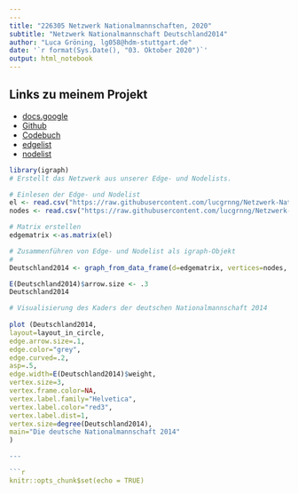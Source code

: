```yaml
---
---
title: "226305 Netzwerk Nationalmannschaften, 2020"
subtitle: "Netzwerk Nationalmannschaft Deutschland2014"
author: "Luca Gröning, lg058@hdm-stuttgart.de"
date: '`r format(Sys.Date(), "03. Oktober 2020")`'
output: html_notebook
---
```


## Links zu meinem Projekt  
- [docs.google](https://docs.google.com/spreadsheets/d/1OwQ6AHSsqH7aRtFXfzDSp0lfxKbGqiQdhiOFK6ZTDOM/edit#gid=991427446) 
- [Github](https://github.com/lucgrnng/Netzwerk-Nationalteams)  
- [Codebuch](https://github.com/lucgrnng/Netzwerk-Nationalteams/blob/master/Codebuch.md)    
- [edgelist](https://github.com/lucgrnng/Netzwerk-Nationalteams/blob/master/Sandhu%20WM%20-%20Edgelist%20Deutschland%202014.csv)  
- [nodelist](https://github.com/lucgrnng/Netzwerk-Nationalteams/blob/master/Sandhu%20WM%20-%20Nodelist%20Deutschland%202014.csv)


```r

library(igraph)
# Erstellt das Netzwerk aus unserer Edge- und Nodelists. 

# Einlesen der Edge- und Nodelist
el <- read.csv("https://raw.githubusercontent.com/lucgrnng/Netzwerk-Nationalteams/master/Sandhu%20WM%20-%20Edgelist%20Deutschland%202014.csv", header=T, as.is=T, sep = ",")
nodes <- read.csv("https://raw.githubusercontent.com/lucgrnng/Netzwerk-Nationalteams/master/Sandhu%20WM%20-%20Nodelist%20Deutschland%202014.csv", header=T, as.is=T, sep = ",")

# Matrix erstellen
edgematrix <-as.matrix(el)

# Zusammenführen von Edge- und Nodelist als igraph-Objekt
# 
Deutschland2014 <- graph_from_data_frame(d=edgematrix, vertices=nodes, directed=T)

E(Deutschland2014)$arrow.size <- .3
Deutschland2014
```

```r
# Visualisierung des Kaders der deutschen Nationalmannschaft 2014 
 
plot (Deutschland2014,
layout=layout_in_circle,
edge.arrow.size=.1,
edge.color="grey",
edge.curved=.2,
asp=.5,
edge.width=E(Deutschland2014)$weight,
vertex.size=3,
vertex.frame.color=NA,
vertex.label.family="Helvetica",
vertex.label.color="red3",
vertex.label.dist=1,
vertex.size=degree(Deutschland2014),
main="Die deutsche Nationalmannschaft 2014"
)

---

```r
knitr::opts_chunk$set(echo = TRUE)
```
